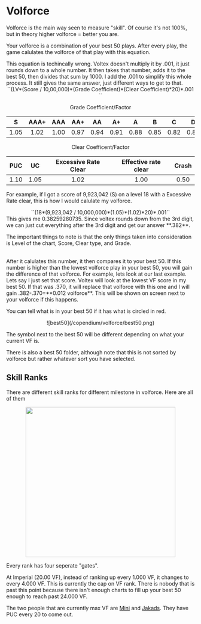 
# Volforce
Volforce is the main way seen to measure "skill". Of course it's not 100%, but in theory higher volforce = better you are. 

Your volforce is a combination of your best 50 plays. After every play, the game calulates the volforce of that play with this equation.

<Callout>
This equation is techincally wrong. Voltex doesn't multiply it by .001, it just rounds down to a whole number. It then takes that number, adds it to the best 50, then divides that sum by 1000. I add the .001 to simplify this whole process. It still gives the same answer, just different ways to get to that.
</Callout>
<br/>
<center>
``(LV*(Score / 10,00,000)*(Grade Coefficient)*(Clear Coefficient)*20)*.001 ``

Grade Coefficient/Factor

| S | AAA+ | AAA | AA+ | AA | A+ | A | B | C | D |
|:--:|:--:|:--:|:--:|:--:|:--:|:--:|:--:|:--:|:--:|
|1.05|1.02|1.00|0.97|0.94|0.91|0.88|0.85|0.82|0.80|

Clear Coefficent/Factor

|PUC|UC|Excessive Rate Clear|Effective rate clear|Crash|
|:--:|:--:|:--:|:--:|:--:|
|1.10|1.05|1.02|1.00|0.50|
</center>

For example, if I got a score of 9,923,042 (S) on a level 18 with a Excessive Rate clear, this is how I would calulate my volforce.
<br/>
<center>
``(18*(9,923,042 / 10,000,000)*(1.05)*(1.02)*20)*.001``
</center>
This gives me 0.38259280735. Since voltex rounds down from the 3rd digit, we can just cut everything after the 3rd digit and get our answer **.382**.

The important things to note is that the only things taken into consideration is Level of the chart, Score, Clear type, and Grade.

<br/>
After it calulates this number, it then compares it to your best 50. If this
number is higher than the lowest volforce play in your best 50, you will gain
the difference of that volforce. For example, lets look at our last example.
Lets say I just set that score. Voltex will look at the lowest VF score in my
best 50. If that was .370, it will replace that volforce with this one and I
will gain .382-.370=**0.012 volforce**. This will be shown on screen next to
your volforce if this happens.

You can tell what is in your best 50 if it has what is circled in red.
<center>
![best50](/copendium/volforce/best50.png)
</center>

The symbol next to the best 50 will be different depending on what your current VF is.

There is also a best 50 folder, although note that this is not sorted by volforce but rather whatever sort you have selected.

## Skill Ranks
There are different skill ranks for different milestone in volforce. Here are all of them

<center>
  <img src='/copendium/volforce/volforceranks.png' width="400"/>
</center>

Every rank has four seperate "gates".

At Imperial (20.00 VF), instead of ranking up every 1.000 VF, it changes to
every 4.000 VF. This is currently the cap on VF rank. There is nobody that is
past this point because there isn't enough charts to fill up your best 50 enough
to reach past 24.000 VF.

The two people that are currently max VF are [Mini](https://www.youtube.com/@minisdvx7740) and [Jakads](https://www.youtube.com/@Jakads_realkk). They have PUC every 20 to come out. 






